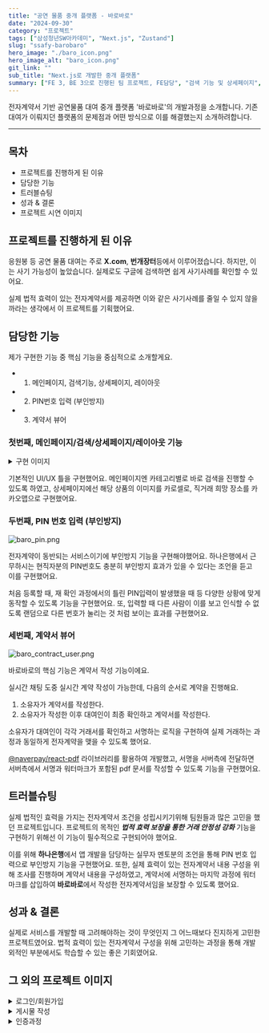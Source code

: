 ```yaml
---
title: "공연 물품 중개 플랫폼 - 바로바로"
date: "2024-09-30"
category: "프로젝트"
tags: ["삼성청년SW아카데미", "Next.js", "Zustand"]
slug: "ssafy-barobaro"
hero_image: "./baro_icon.png"
hero_image_alt: "baro_icon.png"
git_link: ""
sub_title: "Next.js로 개발한 중개 플랫폼"
summary: ["FE 3, BE 3으로 진행된 팀 프로젝트, FE담당", "검색 기능 및 상세페이지", "메인페이지 및 레이아웃", "PIN번호 입력 기능", "계약서 뷰어 기능 (@naverpay/react-pdf)"]
---
```




전자계약서 기반 공연물품 대여 중개 플랫폼 '바로바로'의 개발과정을 소개합니다. 기존 대여가 이뤄지던 플랫폼의 문제점과 어떤 방식으로 이를 해결했는지 소개하려합니다.

<hr/>

## 목차

<ul>
  <li>프로젝트를 진행하게 된 이유</li>
  <li>담당한 기능</li>
  <li>트러블슈팅</li>
  <li>성과 & 결론</li>
  <li>프로젝트 시연 이미지</li>
</ul>

## 프로젝트를 진행하게 된 이유

응원봉 등 공연 물품 대여는 주로 **X.com**, **번개장터**등에서 이루어졌습니다. 하지만, 이는 사기 가능성이 높았습니다. 실제로도 구글에 검색하면 쉽게 사기사례를 확인할 수 있어요.

실제 법적 효력이 있는 전자계약서를 제공하면 이와 같은 사기사례를 줄일 수 있지 않을까라는 생각에서 이 프로젝트를 기획했어요.

## 담당한 기능

제가 구현한 기능 중 핵심 기능을 중심적으로 소개할게요.

- 1. 메인페이지, 검색기능, 상세페이지, 레이아웃
- 2. PIN번호 입력 (부인방지)
- 3. 계약서 뷰어

### 첫번째, 메인페이지/검색/상세페이지/레이아웃 기능

<details>
  <summary className="font-bold">구현 이미지</summary>
  <div className="flex justify-center flex-wrap">
    <img src={BaroMain} alt="baro_main.png" className="m-4"/>
    <img src={BaroDetail} alt="baro_detail.png" className="m-4"/>
  </div>
</details>

기본적인 UI/UX 틀을 구현했어요.
메인페이지엔 카테고리별로 바로 검색을 진행할 수 있도록 하였고, 상세페이지에선 해당 상품의 이미지를 카로셀로, 직거래 희망 장소를 카카오맵으로 구현했어요.


### 두번째, PIN 번호 입력 (부인방지)

<img src={BaroPIN} alt="baro_pin.png" className="mx-auto"/>

전자계약이 동반되는 서비스이기에 부인방지 기능을 구현해야했어요.
하나은행에서 근무하시는 현직자분의 PIN번호도 충분히 부인방지 효과가 있을 수 있다는 조언을 듣고 이를 구현했어요.

처음 등록할 때, 재 확인 과정에서의 틀린 PIN입력이 발생했을 때 등 다양한 상황에 맞게 동작할 수 있도록 기능을 구현했어요.
또, 입력할 때 다른 사람이 이를 보고 인식할 수 없도록 랜덤으로 다른 번호가 눌리는 것 처럼 보이는 효과를 구현했어요.

### 세번째, 계약서 뷰어

<img src={BaroContractUser} alt="baro_contract_user.png" className="mx-auto"/>

바로바로의 핵심 기능은 계약서 작성 기능이에요.

실시간 채팅 도중 실시간 계약 작성이 가능한데, 다음의 순서로 계약을 진행해요.

1. 소유자가 계약서를 작성한다.
2. 소유자가 작성한 이후 대여인이 최종 확인하고 계약서를 작성한다.

소유자가 대여인이 각각 거래서를 확인하고 서명하는 로직을 구현하여 실제 거래하는 과정과 동일하게 전자계약을 맺을 수 있도록 했어요.

<a href="https://www.npmjs.com/package/@naverpay/react-pdf">@naverpay/react-pdf</a> 라이브러리를 활용하여 개발했고,
서명을 서버측에 전달하면 서버측에서 서명과 워터마크가 포함된 pdf 문서를 작성할 수 있도록 기능을 구현했어요.

## 트러블슈팅

실제 법적인 효력을 가지는 전자계약서 조건을 성립시키기위해 팀원들과 많은 고민을 했던 프로젝트입니다.
프로젝트의 목적인 ***법적 효력 보장을 통한 거래 안정성 강화*** 기능을 구현하기 위해선 이 기능이 필수적으로 구현되어야 했어요.

이를 위해 **하나은행**에서 앱 개발을 담당하는 실무자 멘토분의 조언을 통해 PIN 번호 입력으로 부인방지 기능을 구현했어요.
또한, 실제 효력이 있는 전자계약서 내용 구성을 위해 조사를 진행하며 계약서 내용을 구성하였고,
계약서에 서명하는 마지막 과정에 워터마크를 삽입하여 **바로바로**에서 작성한 전자계약서임을 보장할 수 있도록 했어요.

## 성과 & 결론

실제로 서비스를 개발할 때 고려해야하는 것이 무엇인지 그 어느때보다 진지하게 고민한 프로젝트였어요.
법적 효력이 있는 전자계약서 구성을 위해 고민하는 과정을 통해 개발 외적인 부분에서도 학습할 수 있는 좋은 기회였어요.

## 그 외의 프로젝트 이미지

<details>
  <summary>로그인/회원가입</summary>
  <img src={BaroSign} alt="baro_sign.png" className="mx-auto"/>
</details>

<details>
  <summary>게시물 작성</summary>
  <img src={BaroPost} alt="baro_post.png" className="mx-auto"/>
</details>


<details>
  <summary>인증과정</summary>
  <img src={BaroVerification} alt="baro_verification.png" className="mx-auto"/>
</details>


